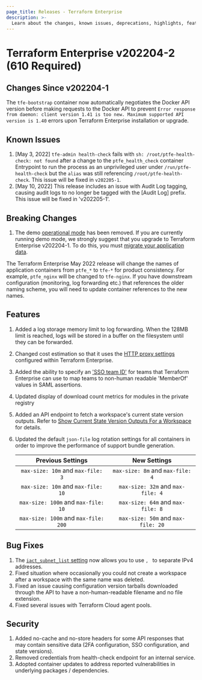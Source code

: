 ```yaml
---
page_title: Releases - Terraform Enterprise
description: >-
  Learn about the changes, known issues, deprecations, highlights, features, improvements, bug fixes, and security fixes for the v202204-2 (610) release.
---
```


# Terraform Enterprise v202204-2 (610 Required)

## Changes Since v202204-1

The `tfe-bootstrap` container now automatically negotiates the Docker API version before making requests to the Docker API to prevent `Error response from daemon: client version 1.41 is too new. Maximum supported API version is 1.40` errors upon Terraform Enterprise installation or upgrade.

## Known Issues

1. [May 3, 2022] `tfe-admin health-check` fails with `sh: /root/ptfe-health-check: not found` after a change to the `ptfe_health_check` container Entrypoint to run the process as an unprivileged user under `/run/ptfe-health-check` but the `alias` was still referencing `/root/ptfe-health-check`. This issue will be fixed in `v202205-1`.
1. [May 10, 2022] This release includes an issue with Audit Log tagging, causing audit logs to no longer be tagged with the [Audit Log] prefix. This issue will be fixed in 'v202205-1'.

## Breaking Changes

1. The demo [operational mode](/terraform/enterprise/deploy/replicated/install/pre-install-checklist#operational-mode-decision) has been removed. If you are currently running demo mode, we strongly suggest that you upgrade to Terraform Enterprise v202204-1. To do this, you must [migrate your application data](/terraform/enterprise/v202307-1/admin/infrastructure/demo-to-disk-migration).

The Terraform Enterprise May 2022 release will change the names of application containers from `ptfe_*` to `tfe-*` for product consistency. For example, `ptfe_nginx` will be changed to `tfe-nginx`. If you have downstream configuration (monitoring, log forwarding etc.) that references the older naming scheme, you will need to update container references to the new names.

## Features

1. Added a log storage memory limit to log forwarding. When the 128MB limit is reached, logs will be stored in a buffer on the filesystem until they can be forwarded.
1. Changed cost estimation so that it uses the [HTTP proxy settings](/terraform/enterprise/deploy/replicated/install/interactive/installer#proxy-usage) configured within Terraform Enterprise.
1. Added the ability to specify an ['SSO team ID'](/terraform/cloud-docs/users-teams-organizations/single-sign-on#team-names-and-sso-team-ids) for teams that Terraform Enterprise can use to map teams to non-human readable 'MemberOf' values in SAML assertions.
1. Updated display of download count metrics for modules in the private registry
1. Added an API endpoint to fetch a workspace's current state version outputs. Refer to [Show Current State Version Outputs For a Workspace](/terraform/cloud-docs/api-docs/state-version-outputs#show-current-state-version-outputs-for-a-workspace) for details.
1. Updated the default `json-file` log rotation settings for all containers in order to improve the performance of support bundle generation.

   |          Previous Settings           |            New Settings            |
   | :----------------------------------: | :--------------------------------: |
   |  `max-size: 10m` and `max-file: 3`   |  `max-size: 8m` and `max-file: 4`  |
   |  `max-size: 10m` and `max-file: 10`  | `max-size: 32m` and `max-file: 4`  |
   | `max-size: 100m` and `max-file: 10`  | `max-size: 64m` and `max-file: 8`  |
   | `max-size: 100m` and `max-file: 200` | `max-size: 50m` and `max-file: 20` |

## Bug Fixes

1. The [`iact_subnet_list` setting](/terraform/enterprise/deploy/replicated/install/automated/automating-the-installer#iact_subnet_list) now allows you to use `, ` to separate IPv4 addresses.
2. Fixed situation where occasionally you could not create a workspace after a workspace with the same name was deleted.
3. Fixed an issue causing configuration version tarballs downloaded through the API to have a non-human-readable filename and no file extension.
4. Fixed several issues with Terraform Cloud agent pools.

## Security

1. Added no-cache and no-store headers for some API responses that may contain sensitive data (2FA configuration, SSO configuration, and state versions).
1. Removed credentials from health-check endpoint for an internal service.
1. Adopted container updates to address reported vulnerabilities in underlying packages / dependencies.
